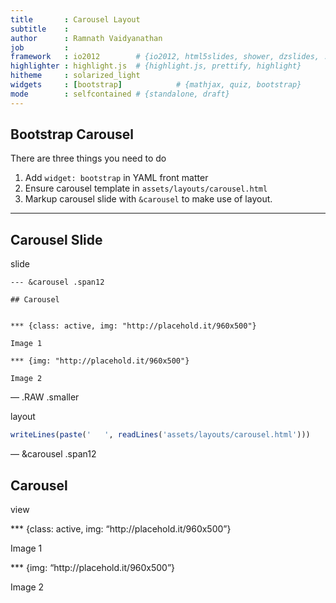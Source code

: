 ```yaml
---
title       : Carousel Layout
subtitle    : 
author      : Ramnath Vaidyanathan
job         : 
framework   : io2012        # {io2012, html5slides, shower, dzslides, ...}
highlighter : highlight.js  # {highlight.js, prettify, highlight}
hitheme     : solarized_light
widgets     : [bootstrap]            # {mathjax, quiz, bootstrap}
mode        : selfcontained # {standalone, draft}
---
```


## Bootstrap Carousel

There are three things you need to do

1. Add `widget: bootstrap` in YAML front matter 
2. Ensure carousel template in `assets/layouts/carousel.html`
3. Markup carousel slide with `&carousel` to make use of layout.

---

## Carousel Slide

<a class='example'>slide</a>

    --- &carousel .span12
    
    ## Carousel
    
    
    *** {class: active, img: "http://placehold.it/960x500"}
    
    Image 1
    
    *** {img: "http://placehold.it/960x500"}
    
    Image 2



--- .RAW .smaller

<style>slide.smaller pre{font-size: 16px; line-height: 1.4em}</style>

<a class='example'>layout</a>

```r
writeLines(paste('   ', readLines('assets/layouts/carousel.html')))
```


--- &carousel .span12

## Carousel

<a class='example'>view</a>


*** {class: active, img: "http://placehold.it/960x500"}

Image 1

*** {img: "http://placehold.it/960x500"}

Image 2





